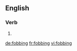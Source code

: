 ==English==

===Verb===
{{head|en|present participle}}

# {{present participle of|fob|lang=en|nocat=1}}

[[de:fobbing]]
[[fr:fobbing]]
[[vi:fobbing]]